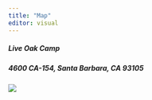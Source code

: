 ```yaml
---
title: "Map"
editor: visual
---
```


##### Live Oak Camp

##### 4600 CA-154, Santa Barbara, CA 93105

![](docs/docs/photos/Live_Oak_Satellite_Map.png)